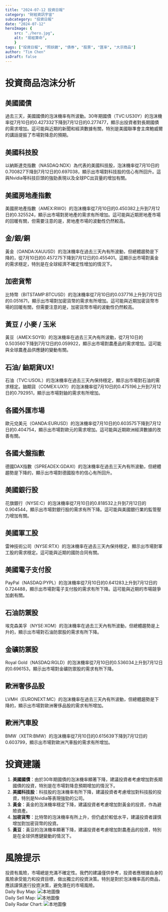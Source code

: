 ```yaml
---
title: "2024-07-12 投資日報"
category: "財經資訊宇宙"
subcategory: "投資日報"
date: "2024-07-12"
heroImage: {
    src: "./hero.jpg",
    alt: "易經算命",
    }
tags: ["投資日報", "照妖鏡", "債券", "股票", "匯率", "大宗商品"]
author: "Tim Chen"
isDraft: false
---
```

# 投資商品泡沫分析

## 美國國債
過去三天，美國國債的泡沫機率有所波動。30年期國債（TVC:US30Y）的泡沫機率從7月10日的0.427332下降到7月12日的0.277477，顯示出投資者對長期國債的需求增加。這可能與近期的新聞和經濟數據有關，特別是美國聯準會主席鮑威爾的講話提振了市場對降息的預期。

## 美國科技股
以納斯達克指數（NASDAQ:NDX）為代表的美國科技股，泡沫機率從7月10日的0.700827下降到7月12日的0.697038，顯示出市場對科技股的信心有所回升。這與Nvidia等科技巨頭的強勁表現以及全球PC出貨量的增加有關。

## 美國房地產指數
美國房地產指數（AMEX:RWO）的泡沫機率從7月10日的0.450382上升到7月12日的0.325524，顯示出市場對房地產的需求有所增加。這可能與近期房地產市場的回暖有關，但需要注意的是，房地產市場的波動性仍然較高。

## 金/銀/銅
黃金（OANDA:XAUUSD）的泡沫機率在過去三天內有所波動，但總體趨勢是下降的，從7月10日的0.457275下降到7月12日的0.455401。這顯示出市場對黃金的需求穩定，特別是在全球經濟不確定性增加的情況下。

## 加密貨幣
比特幣（BITSTAMP:BTCUSD）的泡沫機率從7月10日的0.037716上升到7月12日的0.051671，顯示出市場對加密貨幣的需求有所增加。這可能與近期加密貨幣市場的回暖有關，但需要注意的是，加密貨幣市場的波動性仍然較高。

## 黃豆 / 小麥 / 玉米
黃豆（AMEX:SOYB）的泡沫機率在過去三天內有所波動，從7月10日的0.503560下降到7月12日的0.059922，顯示出市場對農產品的需求增加。這可能與全球農產品供應鏈的變動有關。

## 石油/ 鈾期貨UX!
石油（TVC:USOIL）的泡沫機率在過去三天內保持穩定，顯示出市場對石油的需求穩定。鈾期貨（COMEX:UX1!）的泡沫機率從7月10日的0.475196上升到7月12日的0.792951，顯示出市場對鈾的需求有所增加。

## 各國外匯市場
歐元兌美元（OANDA:EURUSD）的泡沫機率從7月10日的0.603575下降到7月12日的0.404754，顯示出市場對歐元的需求增加。這可能與近期歐洲經濟數據的改善有關。

## 各國大盤指數
德國DAX指數（SPREADEX:GDAXI）的泡沫機率在過去三天內有所波動，但總體趨勢是下降的，顯示出市場對德國股市的信心有所回升。

## 美國銀行股
花旗銀行（NYSE:C）的泡沫機率從7月10日的0.818532上升到7月12日的0.904544，顯示出市場對銀行股的需求有所下降。這可能與美國銀行業的監管壓力增加有關。

## 美國軍工股
雷神技術公司（NYSE:RTX）的泡沫機率在過去三天內保持穩定，顯示出市場對軍工股的需求穩定。這可能與近期的國防合同有關。

## 美國電子支付股
PayPal（NASDAQ:PYPL）的泡沫機率從7月10日的0.641283上升到7月12日的0.724488，顯示出市場對電子支付股的需求有所下降。這可能與近期的市場競爭加劇有關。

## 石油防禦股
埃克森美孚（NYSE:XOM）的泡沫機率在過去三天內有所波動，但總體趨勢是上升的，顯示出市場對石油防禦股的需求有所下降。

## 金礦防禦股
Royal Gold（NASDAQ:RGLD）的泡沫機率從7月10日的0.536034上升到7月12日的0.696153，顯示出市場對金礦防禦股的需求有所下降。

## 歐洲奢侈品股
LVMH（EURONEXT:MC）的泡沫機率在過去三天內有所波動，但總體趨勢是下降的，顯示出市場對歐洲奢侈品股的需求有所增加。

## 歐洲汽車股
BMW（XETR:BMW）的泡沫機率從7月10日的0.615639下降到7月12日的0.603799，顯示出市場對歐洲汽車股的需求有所增加。

# 投資建議

1. **美國國債**：由於30年期國債的泡沫機率顯著下降，建議投資者考慮增加對長期國債的投資，特別是在市場對降息預期增加的情況下。
2. **美國科技股**：科技股的泡沫機率有所下降，建議投資者考慮增加對科技股的投資，特別是Nvidia等表現強勁的公司。
3. **黃金**：黃金的泡沫機率穩定下降，建議投資者考慮增加對黃金的投資，作為避險資產。
4. **加密貨幣**：比特幣的泡沫機率有所上升，但仍處於較低水平，建議投資者謹慎增加對加密貨幣的投資。
5. **黃豆**：黃豆的泡沫機率顯著下降，建議投資者考慮增加對農產品的投資，特別是在全球供應鏈變動的情況下。

# 風險提示

投資有風險，市場總是充滿不確定性。我們的建議僅供參考，投資者應根據自身的風險承受能力和投資目標，做出獨立的投資決策。特別是對於泡沫機率高的商品，應該謹慎進行投資決策，避免潛在的市場風險。
<br />
Daily Buy Map:
![本地圖像](./buyMap.svg)
<br />
Daily Sell Map:
![本地圖像](./sellMap.svg)
<br />
Daily Radar Chart:
![本地圖像](./radar.svg)
<br />
